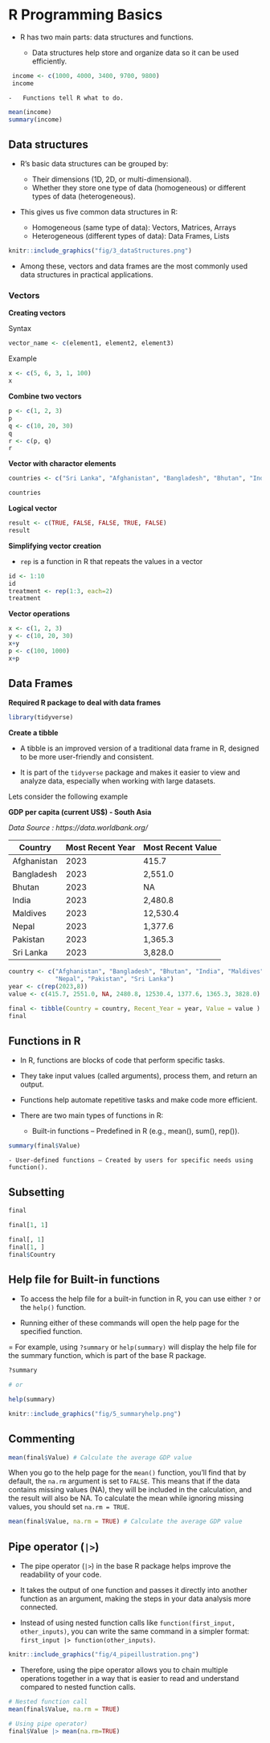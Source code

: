 # R Programming Basics

-   R has two main parts: data structures and functions.

    -   Data structures help store and organize data so it can be used efficiently.

```r
 income <- c(1000, 4000, 3400, 9700, 9800)
 income
```

    -   Functions tell R what to do.

```r
mean(income)
summary(income)
```

## Data structures

-   R’s basic data structures can be grouped by:

    -   Their dimensions (1D, 2D, or multi-dimensional).
    -   Whether they store one type of data (homogeneous) or different types of data (heterogeneous).

-   This gives us five common data structures in R:

    -   Homogeneous (same type of data): Vectors, Matrices, Arrays
    -   Heterogeneous (different types of data): Data Frames, Lists

```r
knitr::include_graphics("fig/3_dataStructures.png")
```

-   Among these, vectors and data frames are the most commonly used data structures in practical applications.

### Vectors

**Creating vectors**

Syntax

``` r
vector_name <- c(element1, element2, element3)
```

Example

```r
x <- c(5, 6, 3, 1, 100)
x
```

**Combine two vectors**

```r
p <- c(1, 2, 3)
p
q <- c(10, 20, 30)
q
r <- c(p, q)
r

```

**Vector with charactor elements**

```r
countries <- c("Sri Lanka", "Afghanistan", "Bangladesh", "Bhutan", "India", "Iran", "Maldives", "Nepal", "Pakistan")

countries

```

**Logical vector**

```r
result <- c(TRUE, FALSE, FALSE, TRUE, FALSE)
result
```

**Simplifying vector creation**

-   `rep` is a function in R that repeats the values in a vector

```r
id <- 1:10
id
treatment <- rep(1:3, each=2)
treatment
```

**Vector operations**

```r
x <- c(1, 2, 3)
y <- c(10, 20, 30)
x+y
p <- c(100, 1000)
x+p
```

## Data Frames

**Required R package to deal with data frames**

```r
library(tidyverse)
```

**Create a tibble**

-   A tibble is an improved version of a traditional data frame in R, designed to be more user-friendly and consistent.

-   It is part of the `tidyverse` package and makes it easier to view and analyze data, especially when working with large datasets.

Lets consider the following example

**GDP per capita (current US\$) - South Asia**

*Data Source : https://data.worldbank.org/*

| Country     | Most Recent Year | Most Recent Value |
|-------------|------------------|-------------------|
| Afghanistan | 2023             | 415.7             |
| Bangladesh  | 2023             | 2,551.0           |
| Bhutan      | 2023             | NA                |
| India       | 2023             | 2,480.8           |
| Maldives    | 2023             | 12,530.4          |
| Nepal       | 2023             | 1,377.6           |
| Pakistan    | 2023             | 1,365.3           |
| Sri Lanka   | 2023             | 3,828.0           |

```r
country <- c("Afghanistan", "Bangladesh", "Bhutan", "India", "Maldives",
             "Nepal", "Pakistan", "Sri Lanka")
year <- c(rep(2023,8))
value <- c(415.7, 2551.0, NA, 2480.8, 12530.4, 1377.6, 1365.3, 3828.0)

final <- tibble(Country = country, Recent_Year = year, Value = value )
final
```

## Functions in R

-   In R, functions are blocks of code that perform specific tasks.

-   They take input values (called arguments), process them, and return an output.

-   Functions help automate repetitive tasks and make code more efficient.

-   There are two main types of functions in R:

    -   Built-in functions – Predefined in R (e.g., mean(), sum(), rep()).

```r

summary(final$Value)
```

```         
- User-defined functions – Created by users for specific needs using function().
```

## Subsetting

```r
final

final[1, 1]
```

```r

final[, 1]
final[1, ]
final$Country
```

## Help file for Built-in functions

-   To access the help file for a built-in function in R, you can use either `?` or the `help()` function.

-   Running either of these commands will open the help page for the specified function.

= For example, using `?summary` or `help(summary)` will display the help file for the summary function, which is part of the base R package.

```r
?summary

# or 

help(summary)
```

```r

knitr::include_graphics("fig/5_summaryhelp.png")
```

## Commenting

```r
mean(final$Value) # Calculate the average GDP value
```

When you go to the help page for the `mean()` function, you'll find that by default, the `na.rm` argument is set to `FALSE`. This means that if the data contains missing values (NA), they will be included in the calculation, and the result will also be NA. To calculate the mean while ignoring missing values, you should set `na.rm = TRUE`.

```r
mean(final$Value, na.rm = TRUE) # Calculate the average GDP value
```

## Pipe operator (`|>`)

-   The pipe operator (`|>`) in the base R package helps improve the readability of your code.

-   It takes the output of one function and passes it directly into another function as an argument, making the steps in your data analysis more connected.

-   Instead of using nested function calls like `function(first_input, other_inputs)`, you can write the same command in a simpler format: `first_input |> function(other_inputs)`.

```r
knitr::include_graphics("fig/4_pipeillustration.png")
```

-   Therefore, using the pipe operator allows you to chain multiple operations together in a way that is easier to read and understand compared to nested function calls.

```r
# Nested function call
mean(final$Value, na.rm = TRUE)
```

```r
# Using pipe operator) 
final$Value |> mean(na.rm=TRUE)
```
